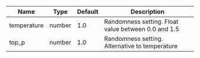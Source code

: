 | Name | Type | Default | Description |
|------|------|---------|-------------|
| temperature | number | 1.0 | Randomness setting. Float value between 0.0 and 1.5 |
| top_p | number | 1.0 | Randomness setting. Alternative to temperature 